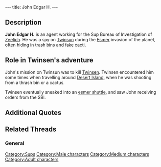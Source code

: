 ---
title: John Edgar H.
---

{{Character|
Name=John Edgar H.|
Image=SBI.jpg|
Race=[[Sup]]|
Gender=Male|
Size=Medium|
Age=Adult}}

{{Quote|
Quote=My agents went to Twinsun to kidnap your wizards since we needed them to attract the energy from your planet to Zeelich.|
Character=The [[Emperor]]}}

==Description==
'''John Edgar H.''' is an agent working for the Sup Bureau of Investigation of [[Zeelich]]. He was a spy on [[Twinsun]] during the [[Esmer]] invasion of the planet, often hiding in trash bins and fake cacti.

==Role in Twinsen's adventure==
John's mission on Twinsun was to kill [[Twinsen]]. Twinsen encountered him some times when travelling around [[Desert Island]], when he was shooting from a thrash bin or a cactus.

Twinsen eventually sneaked into an [[esmer shuttle]], and saw John receiving orders from the SBI.

==Additional Quotes==
{{Quote|
Quote=I'm worried, Twinsen. These visitors from the sky look weird to me. They act almost too friendly. And get this, I've seen some of them hide in the garbage cans.|
Character=[[Zoé]]}}
{{Quote|
Quote=These strangers are pretty strange. They have this whole collection of carnival costumes that range from cacti to garbage cans. They seem to enjoy it. I keep seeing them in disguise.|
Character=A [[sphero]] at [[Port-Ludo]]}}

==Related Threads==
===General===
{{thread|id=7614|title=John Edgar H. ?}}

[[Category:Sups]]
[[Category:Male characters]]
[[Category:Medium characters]]
[[Category:Adult characters]]